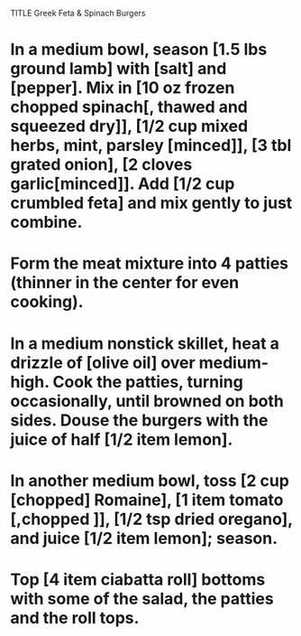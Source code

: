 TITLE Greek Feta & Spinach Burgers

# In a medium bowl, season [1.5 lbs ground lamb] with [salt] and [pepper]. Mix in [10 oz frozen chopped spinach[, thawed and squeezed dry]], [1/2 cup mixed herbs, mint, parsley [minced]], [3 tbl grated onion], [2 cloves garlic[minced]]. Add [1/2 cup crumbled feta] and mix gently to just combine.
# Form the meat mixture into 4 patties (thinner in the center for even cooking).

# In a medium nonstick skillet, heat a drizzle of [olive oil] over medium-high. Cook the patties, turning occasionally, until browned on both sides. Douse the burgers with the juice of half [1/2 item lemon].

# In another medium bowl, toss [2 cup [chopped] Romaine], [1 item tomato [,chopped ]], [1/2 tsp dried oregano],  and juice [1/2 item lemon]; season.
# Top [4 item ciabatta roll] bottoms with some of the salad, the patties and the roll tops.
